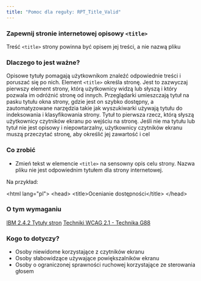 ```yaml
---
title: "Pomoc dla reguły: RPT_Title_Valid"
---
```


<div className="toolHelp">
<Row>
<Column colLg={16} colMd={8} colSm={4} className="toolHead">

### Zapewnij stronie internetowej opisowy `<title>`

<div id="locLevel"></div>

Treść `<title>` strony powinna być opisem jej treści, a nie nazwą pliku

</Column>
</Row>
<Row>
<Column colLg={11} colMd={5} colSm={4} className="toolMain">

### Dlaczego to jest ważne?

Opisowe tytuły pomagają użytkownikom znaleźć odpowiednie treści i poruszać się po nich. Element `<title>` określa stronę. Jest to zazwyczaj pierwszy element strony, którą użytkownicy widzą lub słyszą i który pozwala im odróżnić stronę od innych.  Przeglądarki umieszczają tytuł na pasku tytułu okna strony, gdzie jest on szybko dostępny, a zautomatyzowane narzędzia takie jak wyszukiwarki używają tytułu do indeksowania i klasyfikowania strony. Tytuł to pierwsza rzecz, którą słyszą użytkownicy czytników ekranu po wejściu na stronę. Jeśli nie ma tytułu lub tytuł nie jest opisowy i niepowtarzalny, użytkownicy czytników ekranu muszą przeczytać stronę, aby określić jej zawartość i cel

<div id="locSnippet"></div>

### Co zrobić

 * Zmień tekst w elemencie `<title>` na sensowny opis celu strony.  Nazwa pliku nie jest odpowiednim tytułem dla strony internetowej. 
 
 Na przykład:
 
<CodeSnippet type="multi" light={true}>&lt;html lang="pl"&gt;
&lt;head&gt;
    &lt;title&gt;Ocenianie dostępności&lt;/title&gt;
&lt;/head&gt;</CodeSnippet>

</Column>
<Column colLg={5} colMd={3} colSm={4} className="toolLeft">

### O tym wymaganiu

[IBM 2.4.2 Tytuły stron](https://www.ibm.com/able/guidelines/ci162/page_titled.html)
[Techniki WCAG 2.1 - Technika G88](https://www.w3.org/WAI/WCAG21/Techniques/general/G88)

### Kogo to dotyczy?

 * Osoby niewidome korzystające z czytników ekranu
 * Osoby słabowidzące używające powiększalników ekranu
 * Osoby o ograniczonej sprawności ruchowej korzystające ze sterowania głosem


</Column>
</Row>
</div>

